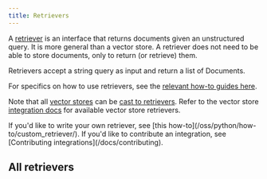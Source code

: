 ```yaml
---
title: Retrievers
---
```


A [retriever](/oss/python/concepts/retrievers) is an interface that returns documents given an unstructured query.
It is more general than a vector store.
A retriever does not need to be able to store documents, only to return (or retrieve) them.

Retrievers accept a string query as input and return a list of Documents.

For specifics on how to use retrievers, see the [relevant how-to guides here](/oss/python/how-to/#retrievers).

Note that all [vector stores](/oss/python/concepts/#vectorstores) can be [cast to retrievers](/oss/python/how-to/vectorstore_retriever/).
Refer to the vector store [integration docs](/oss/python/integrations/vectorstores/) for available vector store retrievers.

<Info>
If you'd like to write your own retriever, see [this how-to](/oss/python/how-to/custom_retriever/). If you'd like to contribute an integration, see [Contributing integrations](/docs/contributing).
</Info>

## All retrievers

<Columns cols={3}>
  <Card
    title="ArxivRetriever"
    icon="link"
    href="/oss/python/js-integrations/retrievers/arxiv-retriever"
    arrow="true"
    cta="View guide"
  >
  </Card>
  <Card
    title="Azion EdgeSQL"
    icon="link"
    href="/oss/python/js-integrations/retrievers/azion-edgesql"
    arrow="true"
    cta="View guide"
  >
  </Card>
  <Card
    title="Knowledge Bases for Amazon Bedrock"
    icon="link"
    href="/oss/python/js-integrations/retrievers/bedrock-knowledge-bases"
    arrow="true"
    cta="View guide"
  >
  </Card>
  <Card
    title="BM25"
    icon="link"
    href="/oss/python/js-integrations/retrievers/bm25"
    arrow="true"
    cta="View guide"
  >
  </Card>
  <Card
    title="Chaindesk Retriever"
    icon="link"
    href="/oss/python/js-integrations/retrievers/chaindesk-retriever"
    arrow="true"
    cta="View guide"
  >
  </Card>
  <Card
    title="Dria Retriever"
    icon="link"
    href="/oss/python/js-integrations/retrievers/dria"
    arrow="true"
    cta="View guide"
  >
  </Card>
  <Card
    title="Exa"
    icon="link"
    href="/oss/python/js-integrations/retrievers/exa"
    arrow="true"
    cta="View guide"
  >
  </Card>
  <Card
    title="HyDE Retriever"
    icon="link"
    href="/oss/python/js-integrations/retrievers/hyde"
    arrow="true"
    cta="View guide"
  >
  </Card>
  <Card
    title="Amazon Kendra Retriever"
    icon="link"
    href="/oss/python/js-integrations/retrievers/kendra-retriever"
    arrow="true"
    cta="View guide"
  >
  </Card>
  <Card
    title="Metal Retriever"
    icon="link"
    href="/oss/python/js-integrations/retrievers/metal-retriever"
    arrow="true"
    cta="View guide"
  >
  </Card>
  <Card
    title="Self-querying retrievers"
    icon="link"
    href="/oss/python/js-integrations/retrievers/self_query"
    arrow="true"
    cta="View guide"
  >
  </Card>
  <Card
    title="Supabase Hybrid Search"
    icon="link"
    href="/oss/python/js-integrations/retrievers/supabase-hybrid"
    arrow="true"
    cta="View guide"
  >
  </Card>
  <Card
    title="Tavily Search API"
    icon="link"
    href="/oss/python/js-integrations/retrievers/tavily"
    arrow="true"
    cta="View guide"
  >
  </Card>
  <Card
    title="Time-Weighted Retriever"
    icon="link"
    href="/oss/python/js-integrations/retrievers/time-weighted-retriever"
    arrow="true"
    cta="View guide"
  >
  </Card>
  <Card
    title="Vespa Retriever"
    icon="link"
    href="/oss/python/js-integrations/retrievers/vespa-retriever"
    arrow="true"
    cta="View guide"
  >
  </Card>
  <Card
    title="Zep Cloud Retriever"
    icon="link"
    href="/oss/python/js-integrations/retrievers/zep-cloud-retriever"
    arrow="true"
    cta="View guide"
  >
  </Card>
  <Card
    title="Zep Open Source Retriever"
    icon="link"
    href="/oss/python/js-integrations/retrievers/zep-retriever"
    arrow="true"
    cta="View guide"
  >
  </Card>
</Columns>